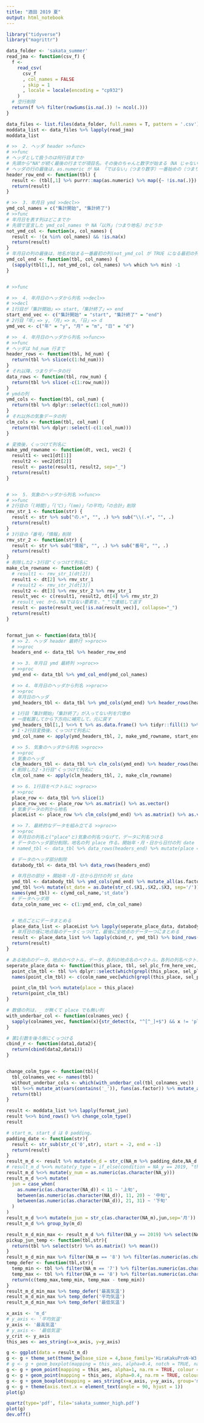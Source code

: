 ```yaml
---
title: "酒田 2019 夏"
output: html_notebook
---
```



```r
library("tidyverse")
library("magrittr")

```

```r
data_folder <- 'sakata_summer'
read_jma <- function(csv_f) {
  f <-
    read_csv(
      csv_f
      , col_names = FALSE
      , skip = 1
      , locale = locale(encoding = "cp932")
    )
  # 空行削除
  return(f %>% filter(rowSums(is.na(.)) != ncol(.)))
}

data_files <- list.files(data_folder, full.names = T, pattern = '.csv')
moddata_list <- data_files %>% lapply(read_jma)
moddata_list
```

```r
# >>  2. ヘッダ header >>func>
# >>func
# ヘッダとして扱うのは何行目までか
# 先頭から"NA"が続く最後の行までが項目名。その後のちゃんと数字が始まる（NA じゃない）行からがデータ。
# ヘッダの行の最後は，as.numeric が NA 「ではない」（つまり数字）一番始めの（つまりデータの始まる）行の一つ前まで
header_row_end <- function(tbl) {
  result <- (tbl[,1] %>% purrr::map(as.numeric) %>% map({~ !is.na(.)}) %>% flatten_lgl %>% which %>% min)-1
  return(result)
}

# >>  3. 年月日 ymd >>decl>>
ymd_col_names = c("集計開始", "集計終了")
# >>func
# 年月日を表す列はどこまでか
# 先頭で宣言した ymd_col_names や NA「以外」（つまり地名）かどうか
not_ymd_col <- function(x, col_names) {
  result <- !(x %in% col_names) && !is.na(x)
  return(result)
}
# 年月日の列の最後は，地名が始まる一番最初の列(not_ymd_col が TRUE になる最初の列)の，1つ前
ymd_col_end <- function(tbl, col_names) {
  (sapply(tbl[1,], not_ymd_col, col_names) %>% which %>% min) -1
}


# >>func

# >>  4. 年月日のヘッダから列名 >>decl>>
# >>decl
# 1行目が「集計開始」=> start,「集計終了」=> end
start_end_vec <- c("集計開始" = "start", "集計終了" = "end")
# 2行目「年」=> y,「月」=> m,「日」=> d
ymd_vec <- c("年" = "y", "月" = "m", "日" = "d")

# >>  4. 年月日のヘッダから列名 >>func>>
# >>func
# ヘッダは hd_num 行まで
header_rows <- function(tbl, hd_num) {
  return(tbl %>% slice(c(1:hd_num)))
}
# それ以降，つまりデータの行
data_rows <- function(tbl, row_num) {
  return(tbl %>% slice(-c(1:row_num)))
}
# ymdの列
ymd_cols <- function(tbl, col_num) {
  return(tbl %>% dplyr::select(c(1:col_num)))
}
# それ以外の気象データの列
clm_cols <- function(tbl, col_num) {
  return(tbl %>% dplyr::select(-c(1:col_num)))
}

# 変換後，くっつけて列名に
make_ymd_rowname <- function(dt, vec1, vec2) {
  result1 <- vec1[dt[1]]
  result2 <- vec2[dt[2]]
  result <- paste(result1, result2, sep="_")
  return(result)
}


# >>  5. 気象のヘッダから列名 >>func>>
# >>func
# 2行目の「(時間)」「(℃)」「(mm)」「の平均」「の合計」削除
rmv_str_1 <- function(str) {
  result <- str %>% sub("の.+", "", .) %>% sub("\\(.+", "", .)
  return(result)
}
# 3行目の「番号」「情報」削除
rmv_str_2 <- function(str) {
  result <- str %>% sub("情報", "", .) %>% sub("番号", "", .)
  return(result)
}
# 削除した2・3行目"くっつけて列名に
make_clm_rowname <- function(dt) {
  # result1 <- rmv_str_1(dt[2])
  result1 <- dt[2] %>% rmv_str_1
  # result2 <- rmv_str_2(dt[3])
  result2 <- dt[3] %>% rmv_str_2 %>% rmv_str_1
  result_vec <- c(result1, result2, dt[4] %>% rmv_str_2)
  # result_vec から，NAではない要素を，"_"で連結して返す
  result <- paste(result_vec[!is.na(result_vec)], collapse="_")
  return(result)
}


format_jun <- function(data_tbl){
  # >> 2. ヘッダ header 最終行 >>proc>>
  # >>proc
  headers_end <- data_tbl %>% header_row_end

  # >> 3. 年月日 ymd 最終列 >>proc>>
  # >>proc
  ymd_end <- data_tbl %>% ymd_col_end(ymd_col_names)

  # >> 4. 年月日のヘッダから列名 >>proc>>
  # >>proc
  # 年月日のヘッダ
  ymd_headers_tbl <- data_tbl %>% ymd_cols(ymd_end) %>% header_rows(headers_end)

  # 1行目「集計開始」「集計終了」が入ってない列を穴埋め
  # 一度転置してから下方向に補完して，元に戻す
  ymd_headers_tbl[1,] %<>% t %>% as.data.frame() %>% tidyr::fill(1) %>% t
  # 1・2行目変換後，くっつけて列名に
  ymd_col_name <- apply(ymd_headers_tbl, 2, make_ymd_rowname, start_end_vec, ymd_vec)

  # >> 5. 気象のヘッダから列名 >>proc>>
  # >>proc
  # 気象のヘッダ
  clm_headers_tbl <- data_tbl %>% clm_cols(ymd_end) %>% header_rows(headers_end)
  # 削除した2・3行目"くっつけて列名に
  clm_col_name <- apply(clm_headers_tbl, 2, make_clm_rowname)

  # >> 6. 1行目をベクトルに >>proc>>
  # >>proc
  place_row <- data_tbl %>% slice(1)
  place_row_vec <- place_row %>% as.matrix() %>% as.vector()
  # 気象データの列から地名
  placeList <- place_row %>% clm_cols(ymd_end) %>% as.matrix() %>% as.vector() %>% unique

  # >> 7. 最終的なデータを組み立てる >>proc>>
  # >>proc
  # 年月日の列名と("place"と)気象の列名つなげて，データに列名つける
  # データのヘッダ部分削除。地名の列 place 作る。開始年・月・日から日付の列 date 作る。date，年月日，地名，データの順に並べる
  # named_tbl <- data_tbl %>% data_rows(headers_end) %>% mutate(place = placeList[1]) %>% mutate(date = as.Date(str_c(.$X1,.$X2,.$X3, sep='/'))) %>% dplyr::select(date, c(1:ymd_end), place, which(grepl(placeList[1], place_row_vec)))

  # データのヘッダ部分削除
  databody_tbl <- data_tbl %>% data_rows(headers_end)

  # 年月日の部分 + 開始年・月・日から日付の列 st_date
  ymd_tbl <- databody_tbl %>% ymd_cols(ymd_end) %>% mutate_all(as.factor)
  ymd_tbl %<>% mutate(st_date = as.Date(str_c(.$X1,.$X2,.$X3, sep='/')))
  names(ymd_tbl) <- c(ymd_col_name,'st_date')
  # データヘッダ用
  data_colm_name_vec <- c(1:ymd_end, clm_col_name)


  # 地点ごとにデータまとめる
  place_data_list <- placeList %>% lapply(seperate_place_data, databody_tbl, place_row_vec, data_colm_name_vec)
  # 年月日の後に地点毎のデータくっつけて，最後に全地点のデータ一つにまとめる
  result <- place_data_list %>% lapply(cbind_r, ymd_tbl) %>% bind_rows()
  return(result)
}

# ある地点のデータ。地点のベクトル，データ，各列の地点名のベクトル，各列の列名ベクトル。 データからその地点のもの取り出し，列名付けて地名の列つけて返す。
seperate_place_data <- function(this_place, tbl, sel_plc_frm_here_vec, colm_name_vec){
  point_clm_tbl <- tbl %>% dplyr::select(which(grepl(this_place, sel_plc_frm_here_vec)))
  names(point_clm_tbl) <- c(colm_name_vec[which(grepl(this_place, sel_plc_frm_here_vec))])

  point_clm_tbl %<>% mutate(place = this_place)
  return(point_clm_tbl)
}

# 数値の列は，_ が無くて place でも無い列
with_underbar_col <- function(colnames_vec) {
  sapply(colnames_vec, function(x){str_detect(x, "^[^_]+$") && x != 'place'})
}

# 第1引数を後ろ側にくっつける
cbind_r <- function(data1,data2){
  return(cbind(data2,data1))
}


change_colm_type <- function(tbl){
  tbl_colnames_vec <- names(tbl)
  without_underbar_cols <- which(with_underbar_col(tbl_colnames_vec))
  tbl %<>% mutate_at(vars(contains('_')), funs(as.factor)) %>% mutate_at(vars(without_underbar_cols), funs(as.numeric)) %>% mutate(place = as.factor(place)) %>% mutate(st_date = as.Date(st_date))
  return(tbl)
}


```


```r
result <- moddata_list %>% lapply(format_jun)
result %<>% bind_rows() %>% change_colm_type()
result

# start_m, start_d は 0 padding。
padding_date <- function(str){
  result <- str_sub(str_c('0',str), start = -2, end = -1)
  return(result)
}
result_m_d <- result %>% mutate(m_d = str_c(NA_m %>% padding_date,NA_d %>% padding_date,sep='/') %>% as.factor)
# result_m_d %<>% mutate(y_type = if_else(condition = NA_y == 2019, "this", "prev"))
result_m_d %<>% mutate(y_num = as.numeric(as.character(NA_y)))
result_m_d %<>% mutate(
  jun = case_when(
    as.numeric(as.character(NA_d)) < 11 ~ '上旬',
    between(as.numeric(as.character(NA_d)), 11, 20) ~ '中旬',
    between(as.numeric(as.character(NA_d)), 21, 31) ~ '下旬'
  )
)
result_m_d %<>% mutate(m_jun = str_c(as.character(NA_m),jun,sep='月'))
result_m_d %>% group_by(m_d)
```

```r
result_m_d_min_max <- result_m_d %>% filter(NA_y == 2019) %>% select(NA_m, NA_d, 平均気温, 最高気温, 最低気温)
pickup_jun_temp <- function(tbl,str){
  return(tbl %>% select(str) %>% as.matrix() %>% mean())
}
result_m_d_min_max %>% filter(NA_m == '8') %>% filter(as.numeric(as.character(NA_d)) < 10)
temp_defer <- function(tbl,str){
  temp_min <- tbl %>% filter(NA_m == '7') %>% filter(as.numeric(as.character(NA_d)) > 7) %>% filter(as.numeric(as.character(NA_d)) < 15) %>% pickup_jun_temp(str)
  temp_max <- tbl %>% filter(NA_m == '8') %>% filter(as.numeric(as.character(NA_d)) < 10) %>% pickup_jun_temp(str)
  return(c(temp_max,temp_min, temp_max - temp_min))
}
result_m_d_min_max %>% temp_defer('最高気温')
result_m_d_min_max %>% temp_defer('平均気温')
result_m_d_min_max %>% temp_defer('最低気温')
```


```r
x_axis <- 'm_d'
# y_axis <- '平均気温'
y_axis <- '最高気温'
# y_axis <- '最低気温'
y_crit <- y_axis
this_aes <- aes_string(x=x_axis, y=y_axis)

g <- ggplot(data = result_m_d)
g <- g + theme_set(theme_bw(base_size = 4,base_family='HiraKakuProN-W3'))
# g <- g + geom_boxplot(mapping = this_aes, alpha=0.4, notch = TRUE, na.rm = TRUE, colour = '#00009999',data=result_m_d %>% filter(NA_y!='2019'))
g <- g + geom_point(mapping = this_aes, alpha=1, na.rm = TRUE, colour = '#99000099',data=result_m_d %>% filter(NA_y=='2019'))
g <- g + geom_point(mapping = this_aes, alpha=0.4, na.rm = TRUE, colour = '#99009999',data=result_m_d %>% filter(NA_y=='2018'))
g <- g + geom_boxplot(mapping = aes_string(x=x_axis, y=y_axis, group='m_jun'), alpha=0.4, notch = TRUE, na.rm = TRUE, colour = '#00009999',data=result_m_d %>% filter(y_num > 2008) %>% filter(y_num != 2019) %>% group_by(m_jun))
g <- g + theme(axis.text.x = element_text(angle = 90, hjust = 1))
plot(g)
```

```r
quartz(type='pdf', file='sakata_summer_high.pdf')
plot(g)
dev.off()
```


